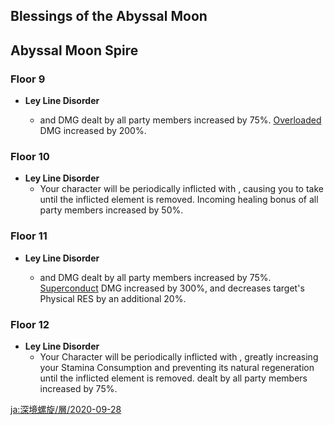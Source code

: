 {{Abyssal Moon Spire
|startVersion=1.0
|start=2020-09-28
|end=2021-01-01
|next=2021-01-01
}}

==Blessings of the Abyssal Moon==
{{Blessing of the Abyssal Moon Schedule}}

==Abyssal Moon Spire==
===Floor 9===
*'''Ley Line Disorder'''
** {{Pyro}} and {{Electro}} DMG dealt by all party members increased by 75%. [[Overloaded]] DMG increased by 200%.
{{Domain Enemies
|level1=72
|target1=Remaining challenge time longer than 60/180/300 sec.
|enemies1_1=Large Pyro Slime*2;Large Electro Slime*4;Mutant Electro Slime*4//Large Pyro Slime*1/{{Aura|Smoldering Flames}};Large Electro Slime*2;Mutant Electro Slime*2
|enemies1_2=Large Pyro Slime*2;Large Electro Slime*1/{{Aura|Engulfing Storm}};Mutant Electro Slime*2//Large Pyro Slime*2;Large Pyro Slime*1/{{Aura|Smoldering Flames}};Large Electro Slime*1;Mutant Electro Slime*2

|level2=74
|target2=Remaining challenge time longer than 60/180/300 sec.
|enemies2_1=Treasure Hoarders: Seaman*1;Treasure Hoarders: Electro Potioneer*3;Treasure Hoarders: Pyro Potioneer*3;Treasure Hoarders: Scout*6//Fatui Electro Cicin Mage/{{Aura|Lightning Bolt Matrix}};Treasure Hoarders: Pyro Potioneer*1;Treasure Hoarders: Cryo Potioneer*1
|enemies2_2=Fatui Skirmisher - Cryogunner Legionnaire/{{Aura|Ice Cage}};Fatui Skirmisher - Electrohammer Vanguard;Fatui Skirmisher - Geochanter Bracer;Fatui Skirmisher - Anemoboxer Vanguard

|level3=76
|target3=Remaining challenge time longer than 180/300/420 sec.
|enemies3_1=Geovishap Hatchling / {{Aura|Rumbling Stone}};Stonehide Lawachurl
|enemies3_2=Ruin Guard*2
}}

===Floor 10===
*'''Ley Line Disorder'''
** Your character will be periodically inflicted with {{Color|Pyro|Smoldering Flames}}, causing you to take {{Color|Pyro DMG}} until the inflicted {{Pyro}} element is removed. Incoming healing bonus of all party members increased by 50%.

{{Domain Enemies
|level1=80
|target1=Remaining challenge time longer than 60/180/300 sec.
|enemies1_1=Large Pyro Slime*8;Hilichurl Berserker*6;Blazing Axe Mitachurl
|enemies1_2=Blazing Axe Mitachurl*1;Pyro Abyss Mage*1/{{Aura|Tracking Fire Ball}}//Blazing Axe Mitachurl*1/{{Aura|Tracking Fire Ball}};Pyro Abyss Mage*1

|level2=82
|target2=Remaining challenge time longer than 60/180/300 sec.
|enemies2_1=Hilichurl Fighter*12;Hilichurl Grenadier*2;Pyro Whopperflower*6;Blazing Axe Mitachurl*1/{{Aura|Pursuing Fireball}}
|enemies2_2=Blazing Axe Mitachurl*1/{{Aura|Pursuing Fireball}};Blazing Axe Mitachurl*1//Pyro Hilichurl Shooter*2;Pyro Abyss Mage*1

|level3=85
|target3=Remaining challenge time longer than 180/300/420 sec.
|enemies3_1=Fatui Skirmisher - Anemoboxer Vanguard*1;Fatui Pyroslinger Bracer*1//Fatui Skirmisher - Anemoboxer Vanguard*1/{{Aura|Vacuum Vortex}};Fatui Pyroslinger Bracer*2
|enemies3_2=Pyro Abyss Mage*1;Pyro Whopperflower*2//Pyro Abyss Mage/{{Aura|Pursuing Fireball}};Dendro Samachurl*1;Pyro Hilichurl Shooter*2
}}

===Floor 11===
*'''Ley Line Disorder'''
** {{Electro}} and {{Cryo}} DMG dealt by all party members increased by 75%. [[Superconduct]] DMG increased by 300%, and decreases target's Physical RES by an additional 20%.
{{Domain Enemies
|level1=88
|target1=Remaining challenge time longer than 60/180/300 sec.
|enemies1_1=Wooden Shield Hilichurl Guard*4;Cryo Hilichurl Shooter;Large Cryo Slime*2;Large Cryo Slime*1/{{Aura|Condensed Ice}};Large Electro Slime*4;Mutant Electro Slime*5
|enemies1_2=Fatui Electro Cicin Mage/{{Aura|Engulfing Storm}};Cryo Hilichurl Shooter*2//Cryo Abyss Mage/{{Aura|Ice Cage}};Hydro Samachurl*2;Electro Hilichurl Shooter*2

|level2=90
|target2=[[Ley Line Monolith|Target defense]] progress greater than 20/40/60%.
|enemies2_1=Rock Shield Hilichurl Guard*9;Hilichurl Grenadier*6;Blazing Axe Mitachurl;Rock Shieldwall Mitachurl
|enemies2_2=Blazing Axe Mitachurl*1/{{Aura|Smoldering Flames}};Large Electro Slime*1;Mutant Electro Slime*1;Cryo Hilichurl Shooter*1//Blazing Axe Mitachurl*1/{{Aura|Pursuing Fireball}};Rock Shieldwall Mitachurl*1;Electro Hilichurl Shooter*1;Cryo Hilichurl Shooter*1

|level3=92
|target3=Remaining challenge time longer than 180/300/420 sec.
|enemies3_1=Fatui Skirmisher - Cryogunner Legionnaire*1/{{Aura|Ice Cage}};Fatui Skirmisher - Geochanter Bracer//Fatui Skirmisher - Cryogunner Legionnaire*1/{{Aura|Condensed Ice}};Fatui Skirmisher - Anemoboxer Vanguard
|enemies3_2=Fatui Skirmisher - Electrohammer Vanguard*1/{{Aura|Lightning Bolt Matrix}};Fatui Skirmisher - Anemoboxer Vanguard//Fatui Skirmisher - Electrohammer Vanguard*1/{{Aura|Engulfing Storm}};Fatui Skirmisher - Geochanter Bracer
|note3=<br>
* The first half of this challenge contains a {{Cryo}} [[Elemental Node]] that applies a massive RES and DEF buff to opponents until the status has been removed.
* The second half of this challenge contains an {{Electro}} [[Elemental Node]] that applies a massive RES and Cooldown Reduction buff to opponents until the status has been removed.
}}

===Floor 12===
*'''Ley Line Disorder'''
**Your Character will be periodically inflicted with {{Color|Cryo|Condensed Ice}}, greatly increasing your Stamina Consumption and preventing its natural regeneration until the inflicted {{Cryo}} element is removed. {{Color|Pyro DMG}} dealt by all party members increased by 75%.
{{Domain Enemies
|level1=95
|target1=Remaining challenge time longer than 60/180/300 sec.
|enemies1_1=Large Cryo Slime*8;Cryo Whopperflower*4;Wooden Shieldwall Mitachurl
|enemies1_2=Large Cryo Slime*1/{{Aura|Ice Cage}};Large Cryo Slime*2;Cryo Hilichurl Shooter//Large Cryo Slime*2;Cryo Abyss Mage/{{Aura|Ice Cage}};Cryo Hilichurl Shooter

|level2=98
|target2=[[Ley Line Monolith|Target defense]] progress greater than 20/40/60%.
|enemies2_1=Pyro Hilichurl Shooter*6;Cryo Hilichurl Shooter*6;Cryo Whopperflower*4
|enemies2_2=Large Cryo Slime/{{Aura|Ice Cage}};Pyro Hilichurl Shooter;Cryo Hilichurl Shooter//Wooden Shieldwall Mitachurl;Cryo Hilichurl Shooter;Electro Hilichurl Shooter//Cryo Abyss Mage*1;Cryo Abyss Mage/{{Aura|Ice Cage}}

|level3=100
|target3=Remaining challenge time longer than 180/300/420 sec.
|enemies3_1=Fatui Skirmisher - Cryogunner Legionnaire/{{Aura|Ice Cage}};Fatui Skirmisher - Electrohammer Vanguard//Fatui Skirmisher - Electrohammer Vanguard/{{Aura|Engulfing Storm}};Fatui Skirmisher - Anemoboxer Vanguard
|enemies3_2=Fatui Skirmisher - Cryogunner Legionnaire/{{Aura|Condensed Ice}};Fatui Skirmisher - Anemoboxer Vanguard//Fatui Skirmisher - Cryogunner Legionnaire;Fatui Skirmisher - Electrohammer Vanguard/{{Aura|Lightning Bolt Matrix}};Fatui Skirmisher - Geochanter Bracer
|note3=<br>
* In the second half of this challenge, icicles will periodically fall from above, dealing {{Color|[[Cryo]] DMG}}.
}}

[[ja:深境螺旋/層/2020-09-28]]